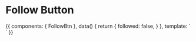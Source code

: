 
<Meta title="Components / Buttons" component={FollowBtn} />

# Follow Button

<ArgsTable of={FollowBtn} />

<Canvas>
  <Story name="Follow Button">
    {{
        components: { FollowBtn },
        data() {
          return {
			      followed: false,
          }
        },
        template: `
          <follow-btn v-model="followed" />
            `
    }}
  </Story>
</Canvas>
